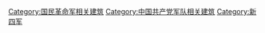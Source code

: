 [[Category:国民革命军相关建筑|Category:国民革命军相关建筑]]
[[Category:中国共产党军队相关建筑|Category:中国共产党军队相关建筑]]
[[Category:新四军|Category:新四军]]